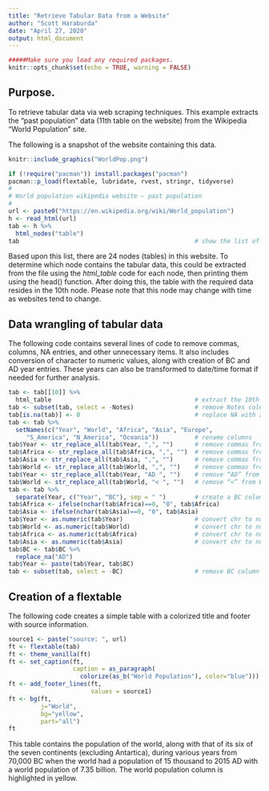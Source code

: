 ---
title: "Retrieve Tabular Data from a Website"
author: "Scott Haraburda"
date: "April 27, 2020"
output: html_document
---

```{r setup, include=FALSE}

#####Make sure you load any required packages.
knitr::opts_chunk$set(echo = TRUE, warning = FALSE)

```

## Purpose.
To retrieve tabular data via web scraping techniques. This example extracts the “past population” data (11th table on the website) from the Wikipedia “World Population” site.

The following is a snapshot of the website containing this data.

<div align="center">
```{r image0,fig.align="center", echo=FALSE}
knitr::include_graphics("WorldPop.png")
```
</div>

```{r Wra1,fig.align="center", echo=TRUE, warning = FALSE, message=FALSE}
if (!require("pacman")) install.packages("pacman")
pacman::p_load(flextable, lubridate, rvest, stringr, tidyverse)
#
# World population wikipedia website – past population
#
url <- paste0("https://en.wikipedia.org/wiki/World_population")
h <- read_html(url)
tab <- h %>% 
  html_nodes("table")
tab                                                 # show the list of tables
```

Based upon this list, there are 24 nodes (tables) in this website.  To determine which node contains the tabular data, this could be extracted from the file using the <i>html_table</i> code for each node, then printing them using the head() function.  After doing this, the table with the required data resides in the 10th node.  Please note that this node may change with time as websites tend to change.

## Data wrangling of tabular data
The following code contains several lines of code to remove commas, columns, NA entries, and other unnecessary items.  It also includes conversion of character to numeric values, along with creation of BC and AD year entries. These years can also be transformed to date/time format if needed for further analysis.

```{r Wra2,fig.align="center", echo=TRUE, warning = FALSE, message=FALSE}
tab <- tab[[10]] %>% 
  html_table                                        # extract the 10th table
tab <- subset(tab, select = -Notes)                 # remove Notes column
tab[is.na(tab)] <- 0                                # replace NA with zeroes (0)
tab <- tab %>% 
  setNames(c("Year", "World", "Africa", "Asia", "Europe",
     "S_America", "N_America", "Oceania"))          # rename columns
tab$Year <- str_replace_all(tab$Year, ",", "")      # remove commas from Year
tab$Africa <- str_replace_all(tab$Africa, ",", "")  # remove commas from Africa
tab$Asia <- str_replace_all(tab$Asia, ",", "")      # remove commas from Asia
tab$World <- str_replace_all(tab$World, ",", "")    # remove commas from World
tab$Year <- str_replace_all(tab$Year, "AD ", "")    # remove “AD” from Year
tab$World <- str_replace_all(tab$World, "< ", "")   # remove “<” from World
tab <- tab %>% 
  separate(Year, c("Year", "BC"), sep = " ")        # create a BC column
tab$Africa <- ifelse(nchar(tab$Africa)==0, "0", tab$Africa)
tab$Asia <- ifelse(nchar(tab$Asia)==0, "0", tab$Asia)
tab$Year <- as.numeric(tab$Year)                    # convert chr to num column
tab$World <- as.numeric(tab$World)                  # convert chr to num column
tab$Africa <- as.numeric(tab$Africa)                # convert chr to num column
tab$Asia <- as.numeric(tab$Asia)                    # convert chr to num column
tab$BC <- tab$BC %>%
  replace_na("AD")
tab$Year <- paste(tab$Year, tab$BC)
tab <- subset(tab, select = -BC)                    # remove BC column
```

## Creation of a flextable
The following code creates a simple table with a colorized title and footer with source information.

```{r Wra3,fig.align="center", echo=TRUE, warning = FALSE, message=FALSE}
source1 <- paste("source: ", url)
ft <- flextable(tab)
ft <- theme_vanilla(ft)
ft <- set_caption(ft, 
                  caption = as_paragraph(
                    colorize(as_b("World Population"), color="blue")))
ft <- add_footer_lines(ft,
                       values = source1)
ft <- bg(ft,
         j="World",
         bg="yellow",
         part="all")
ft
```

This table contains the population of the world, along with that of its six of the seven continents (excluding Antartica), during various years from 70,000 BC when the world had a population of 15 thousand to 2015 AD with a world population of 7.35 billion.  The world population column is highlighted in yellow.
